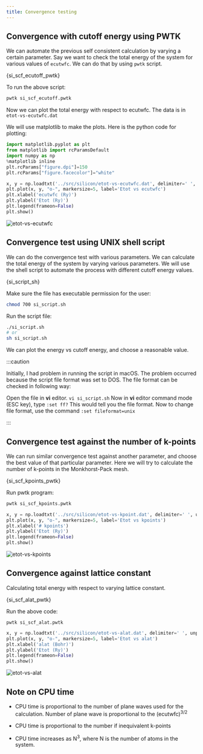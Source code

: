 ```yaml
---
title: Convergence testing
---
```



## Convergence with cutoff energy using PWTK

We can automate the previous self consistent calculation by varying a certain
parameter. Say we want to check the total energy of the system for various
values of `ecutwfc`. We can do that by using `pwtk` script.


<CodeBlock language="bash" title="src/silicon/si_scf_ecutoff.pwtk" showLineNumbers>{si_scf_ecutoff_pwtk}</CodeBlock>

To run the above script:

```bash
pwtk si_scf_ecutoff.pwtk
```

Now we can plot the total energy with respect to ecutwfc. The data is in
`etot-vs-ecutwfc.dat`

We will use matplotlib to make the plots. Here is the python code for plotting:

```python title="notebooks/silicon-scf.ipynb" showLineNumbers
import matplotlib.pyplot as plt
from matplotlib import rcParamsDefault
import numpy as np
%matplotlib inline
plt.rcParams["figure.dpi"]=150
plt.rcParams["figure.facecolor"]="white"

x, y = np.loadtxt('../src/silicon/etot-vs-ecutwfc.dat', delimiter=' ', unpack=True)
plt.plot(x, y, "o-", markersize=5, label='Etot vs ecutwfc')
plt.xlabel('ecutwfc (Ry)')
plt.ylabel('Etot (Ry)')
plt.legend(frameon=False)
plt.show()
```

<picture>
  <source type="image/webp" srcSet={require("/img/etot-vs-ecutwfc.webp").default} />
  <img src={require("/img/etot-vs-ecutwfc.png").default} alt="etot-vs-ecutwfc" />
</picture>

## Convergence test using UNIX shell script

We can do the convergence test with various parameters. We can calculate the
total energy of the system by varying various parameters. We will use the shell
script to automate the process with different cutoff energy values.


<CodeBlock language="bash" title="src/silicon/si_script.sh" showLineNumbers>{si_script_sh}</CodeBlock>

Make sure the file has executable permission for the user:

```bash
chmod 700 si_script.sh
```

Run the script file:

```bash
./si_script.sh
# or
sh si_script.sh
```

We can plot the energy vs cutoff energy, and choose a reasonable value.

:::caution

Initially, I had problem in running the script in macOS. The problem occurred
because the script file format was set to DOS. The file format can be checked in
following way:

Open the file in **vi** editor. `vi si_script.sh` Now in **vi** editor command
mode (ESC key), type `:set ff?` This would tell you the file format. Now to
change file format, use the  command `:set fileformat=unix`

:::

## Convergence test against the number of k-points

We can run similar convergence test against another parameter, and choose the
best value of that particular parameter. Here we will try to calculate the
number of k-points in the Monkhorst-Pack mesh.


<CodeBlock language="bash" title="src/silicon/si_scf_kpoints.pwtk" showLineNumbers>{si_scf_kpoints_pwtk}</CodeBlock>

Run pwtk program:

```bash
pwtk si_scf_kpoints.pwtk
```

```python title="notebooks/silicon-scf.ipynb" showLineNumbers
x, y = np.loadtxt('../src/silicon/etot-vs-kpoint.dat', delimiter=' ', unpack=True)
plt.plot(x, y, "o-", markersize=5, label='Etot vs kpoints')
plt.xlabel('# kpoints')
plt.ylabel('Etot (Ry)')
plt.legend(frameon=False)
plt.show()
```

<picture>
  <source type="image/webp" srcSet={require("/img/etot-vs-kpoints.webp").default} />
  <img src={require("/img/etot-vs-kpoints.png").default} alt="etot-vs-kpoints" />
</picture>

## Convergence against lattice constant

Calculating total energy with respect to varying lattice constant.


<CodeBlock language="bash" title="src/silicon/si_scf_alat.pwtk" showLineNumbers>{si_scf_alat_pwtk}</CodeBlock>

Run the above code:

```
pwtk si_scf_alat.pwtk
```

```python title="notebooks/silicon-scf.ipynb" showLineNumbers
x, y = np.loadtxt('../src/silicon/etot-vs-alat.dat', delimiter=' ', unpack=True)
plt.plot(x, y, "o-", markersize=5, label='Etot vs alat')
plt.xlabel('alat (Bohr)')
plt.ylabel('Etot (Ry)')
plt.legend(frameon=False)
plt.show()
```

<picture>
  <source type="image/webp" srcSet={require("/img/etot-vs-alat.webp").default} />
  <img src={require("/img/etot-vs-alat.png").default} alt="etot-vs-alat" />
</picture>


## Note on CPU time

- CPU time is proportional to the number of plane waves used for the
calculation. Number of plane wave is proportional to the (ecutwfc)<sup>3/2</sup>

- CPU time is proportional to the number if inequivalent k-points

- CPU time increases as N<sup>3</sup>, where N is the number of atoms in the
system.
